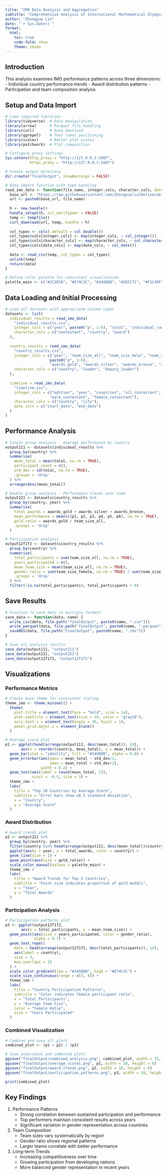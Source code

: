 ```yaml
---
title: "IMO Data Analysis and Aggregation"
subtitle: "Comprehensive Analysis of International Mathematical Olympiad Performance"
author: "Zhongyue Lin"
date: "`r Sys.Date()`"
format:
  html:
    toc: true
    code-fold: show
    theme: cosmo
---
```


## Introduction

This analysis examines IMO performance patterns across three dimensions:
- Individual country performance trends
- Award distribution patterns
- Participation and team composition analysis

## Setup and Data Import

```r
# Load required libraries
library(tidyverse)  # Data manipulation
library(arrow)      # Parquet file handling
library(curl)       # Data download
library(ggrepel)    # Text label positioning
library(scales)     # Better plot scales
library(patchwork)  # Plot composition

# Configure proxy settings
Sys.setenv(http_proxy = "http://127.0.0.1:1087",
           https_proxy = "http://127.0.0.1:1087")

# Create output directory
dir.create("finalOutput", showWarnings = FALSE)

# Data import function with type handling
read_imo_data <- function(file_name, integer_cols, character_cols, date_cols = c()) {
  base_url <- "https://raw.githubusercontent.com/Zhongyuelin/Deliverable01-Collecting-raw-data-/main/IMO_data/"
  url <- paste0(base_url, file_name)
  
  h <- new_handle()
  handle_setopt(h, ssl_verifypeer = FALSE)
  temp <- tempfile()
  curl_download(url, temp, handle = h)
  
  col_types <- cols(.default = col_double())
  col_types$cols[integer_cols] <- map(integer_cols, ~ col_integer())
  col_types$cols[character_cols] <- map(character_cols, ~ col_character())
  col_types$cols[date_cols] <- map(date_cols, ~ col_date())
  
  data <- read_csv(temp, col_types = col_types)
  unlink(temp)
  return(data)
}

# Define color palette for consistent visualization
palette_main <- c("#2C3E50", "#E74C3C", "#3498DB", "#2ECC71", "#F1C40F")
```

## Data Loading and Initial Processing

```r
# Load all datasets with appropriate column types
datasets <- list(
  individual_results = read_imo_data(
    "individual_results.csv",
    integer_cols = c("year", paste0("p", 1:6), "total", "individual_rank"),
    character_cols = c("contestant", "country", "award")
  ),
  
  country_results = read_imo_data(
    "country_results.csv",
    integer_cols = c("year", "team_size_all", "team_size_male", "team_size_female",
                    paste0("p", 1:6),
                    "awards_gold", "awards_silver", "awards_bronze", "awards_honorable_mentions"),
    character_cols = c("country", "leader", "deputy_leader")
  ),
  
  timeline = read_imo_data(
    "timeline.csv",
    integer_cols = c("edition", "year", "countries", "all_contestant", 
                    "male_contestant", "female_contestant"),
    character_cols = c("country", "city"),
    date_cols = c("start_date", "end_date")
  )
)
```

## Performance Analysis

```r
# Single group analysis - Average performance by country
output111 <- datasets$individual_results %>%
  group_by(country) %>%
  summarise(
    mean_total = mean(total, na.rm = TRUE),
    participant_count = n(),
    std_dev = sd(total, na.rm = TRUE),
    .groups = 'drop'
  ) %>%
  arrange(desc(mean_total))

# Double group analysis - Performance trends over time
output221 <- datasets$country_results %>%
  group_by(country, year) %>%
  summarise(
    total_awards = awards_gold + awards_silver + awards_bronze,
    mean_performance = mean(c(p1, p2, p3, p4, p5, p6), na.rm = TRUE),
    gold_ratio = awards_gold / team_size_all,
    .groups = 'drop'
  )

# Participation analysis
output12f1f2 <- datasets$country_results %>%
  group_by(country) %>%
  summarise(
    total_participants = sum(team_size_all, na.rm = TRUE),
    years_participated = n(),
    mean_team_size = mean(team_size_all, na.rm = TRUE),
    gender_ratio = sum(team_size_female, na.rm = TRUE) / sum(team_size_all, na.rm = TRUE),
    .groups = 'drop'
  ) %>%
  filter(!is.na(total_participants), total_participants > 0)
```

## Save Results

```r
# Function to save data in multiple formats
save_data <- function(data, name) {
  write_csv(data, file.path("finalOutput", paste0(name, ".csv")))
  write_parquet(data, file.path("finalOutput", paste0(name, ".parquet")))
  saveRDS(data, file.path("finalOutput", paste0(name, ".rds")))
}

# Save all analysis results
save_data(output111, "output111")
save_data(output221, "output221")
save_data(output12f1f2, "output12f1f2")
```

## Visualizations

### Performance Metrics

```r
# Create base theme for consistent styling
theme_imo <- theme_minimal() +
  theme(
    plot.title = element_text(face = "bold", size = 14),
    plot.subtitle = element_text(size = 10, color = "gray50"),
    axis.text.x = element_text(angle = 45, hjust = 1),
    panel.grid.major.x = element_blank()
  )

# Average score plot
p1 <- ggplot(head(arrange(output111, desc(mean_total)), 20), 
       aes(x = reorder(country, mean_total), y = mean_total)) +
  geom_bar(stat = "identity", fill = "#3498DB", alpha = 0.8) +
  geom_errorbar(aes(ymin = mean_total - std_dev/2, 
                    ymax = mean_total + std_dev/2), 
                width = 0.2) +
  geom_text(aes(label = round(mean_total, 1)), 
            vjust = -0.5, size = 3) +
  theme_imo +
  labs(
    title = "Top 20 Countries by Average Score",
    subtitle = "Error bars show ±0.5 standard deviation",
    x = "Country",
    y = "Average Score"
  )
```

### Award Distribution

```r
# Award trends plot
p2 <- output221 %>%
  group_by(country, year) %>%
  filter(country %in% head(arrange(output111, desc(mean_total))$country, 5)) %>%
  ggplot(aes(x = year, y = total_awards, color = country)) +
  geom_line(size = 1) +
  geom_point(aes(size = gold_ratio)) +
  scale_color_manual(values = palette_main) +
  theme_imo +
  labs(
    title = "Award Trends for Top 5 Countries",
    subtitle = "Point size indicates proportion of gold medals",
    x = "Year",
    y = "Total Awards"
  )
```

### Participation Analysis

```r
# Participation patterns plot
p3 <- ggplot(output12f1f2, 
       aes(x = total_participants, y = mean_team_size)) +
  geom_point(aes(size = years_participated, color = gender_ratio), 
             alpha = 0.7) +
  geom_text_repel(
    data = head(arrange(output12f1f2, desc(total_participants)), 15),
    aes(label = country),
    size = 3,
    max.overlaps = 15
  ) +
  scale_color_gradient(low = "#3498DB", high = "#E74C3C") +
  scale_size_continuous(range = c(3, 8)) +
  theme_imo +
  labs(
    title = "Country Participation Patterns",
    subtitle = "Color indicates female participant ratio",
    x = "Total Participants",
    y = "Average Team Size",
    color = "Female Ratio",
    size = "Years Participated"
  )
```

### Combined Visualization

```r
# Combine and save all plots
combined_plot <- (p1 + p2) / (p3)

# Save individual and combined plots
ggsave("finalOutput/combined_analysis.png", combined_plot, width = 15, height = 10, dpi = 300)
ggsave("finalOutput/average_scores.png", p1, width = 10, height = 6)
ggsave("finalOutput/award_trends.png", p2, width = 10, height = 6)
ggsave("finalOutput/participation_patterns.png", p3, width = 10, height = 6)

print(combined_plot)
```

## Key Findings

1. Performance Patterns
   - Strong correlation between sustained participation and performance
   - Top performers maintain consistent results across years
   - Significant variation in gender representation across countries

2. Team Composition
   - Team sizes vary systematically by region
   - Gender ratio shows regional patterns
   - Larger teams correlate with better performance

3. Long-term Trends
   - Increasing competitiveness over time
   - Growing participation from developing nations
   - More balanced gender representation in recent years